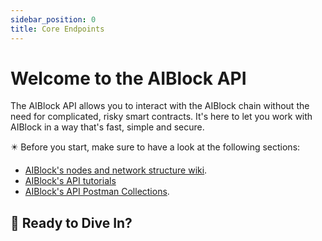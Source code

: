 ```yaml
---
sidebar_position: 0
title: Core Endpoints
---
```



# Welcome to the AIBlock API

The AIBlock API allows you to interact with the AIBlock chain without the need for complicated, risky smart contracts. It's here to let you work with AIBlock in a way that's fast, simple and secure.

✴️ Before you start, make sure to have a look at the following sections:
- [AIBlock's nodes and network structure wiki](/docs/network-wiki).
- [AIBlock's API tutorials](/docs/api-tutorials)
- [AIBlock's API Postman Collections](/docs/postman-collections).

## 🚀 Ready to Dive In?

<DocCardList items={useCurrentSidebarCategory().items}/>